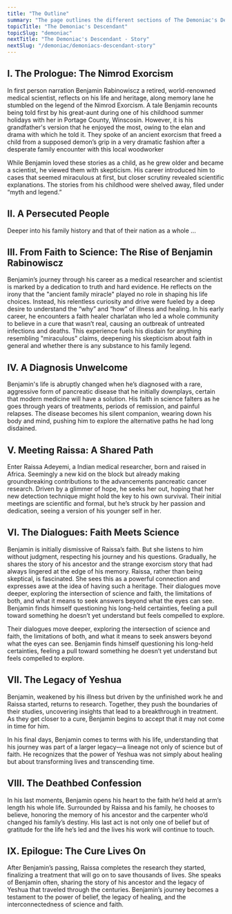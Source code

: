 ```yaml
---
title: "The Outline"
summary: "The page outlines the different sections of The Demoniac's Descendant"
topicTitle: "The Demoniac's Descendant"
topicSlug: "demoniac"
nextTitle: "The Demoniac's Descendant - Story"
nextSlug: "/demoniac/demoniacs-descendant-story"   
---
```


## I. The Prologue: The Nimrod Exorcism

In first person narration Benjamin Rabinowiscz a retired, world-renowned medical scientist, reflects on his life and heritage, along memory lane he stumbled on the legend of the Nimrod Exorcism. A tale Benjamin recounts being told first by his great-aunt during one of his childhood summer holidays with her in Portage County, Winscosin. However, it is his grandfather's version that he enjoyed the most, owing to the elan and drama with which he told it. They spoke of an ancient exorcism that freed a child from a supposed demon’s grip in a very dramatic fashion after a desperate family encounter with this local woodworker

While Benjamin loved these stories as a child, as he grew older and became a scientist, he viewed them with skepticism. His career introduced him to cases that seemed miraculous at first, but closer scrutiny revealed scientific explanations. The stories from his childhood were shelved away, filed under “myth and legend.”

## II. A Persecuted People
Deeper into his family history and that of their nation as a whole ...

## III. From Faith to Science: The Rise of Benjamin Rabinowiscz

Benjamin’s journey through his career as a medical researcher and scientist is marked by a dedication to truth and hard evidence. He reflects on the irony that the "ancient family miracle" played no role in shaping his life choices. Instead, his relentless curiosity and drive were fueled by a deep desire to understand the “why” and “how” of illness and healing.
In his early career, he encounters a faith healer charlatan who led a whole community to believe in a cure that wasn’t real, causing an outbreak of untreated infections and deaths. This experience fuels his disdain for anything resembling "miraculous" claims, deepening his skepticism about faith in general and whether there is any substance to his family legend.

## IV. A Diagnosis Unwelcome

Benjamin's life is abruptly changed when he’s diagnosed with a rare, aggressive form of pancreatic disease that he initially downplays, certain that modern medicine will have a solution. His faith in science falters as he goes through years of treatments, periods of remission, and painful relapses. The disease becomes his silent companion, wearing down his body and mind, pushing him to explore the alternative paths he had long disdained.

## V. Meeting Raissa: A Shared Path

Enter Raissa Adeyemi, a Indian medical researcher, born and raised in Africa. Seemingly a new kid on the block but already making groundbreaking contributions to the advancements pancreatic cancer research. Driven by a glimmer of hope, he seeks her out, hoping that her new detection technique might hold the key to his own survival. Their initial meetings are scientific and formal, but he’s struck by her passion and dedication, seeing a version of his younger self in her.

## VI. The Dialogues: Faith Meets Science

Benjamin is initially dismissive of Raissa’s faith. But she listens to him without judgment, respecting his journey and his questions. Gradually, he shares the story of his ancestor and the strange exorcism story that had always lingered at the edge of his memory. Raissa, rather than being skeptical, is fascinated. She sees this as a powerful connection and expresses awe at the idea of having such a heritage.
Their dialogues move deeper, exploring the intersection of science and faith, the limitations of both, and what it means to seek answers beyond what the eyes can see. Benjamin finds himself questioning his long-held certainties, feeling a pull toward something he doesn’t yet understand but feels compelled to explore.

Their dialogues move deeper, exploring the intersection of science and faith, the limitations of both, and what it means to seek answers beyond what the eyes can see. Benjamin finds himself questioning his long-held certainties, feeling a pull toward something he doesn’t yet understand but feels compelled to explore.


## VII. The Legacy of Yeshua

Benjamin, weakened by his illness but driven by the unfinished work he and Raissa started, returns to research. Together, they push the boundaries of their studies, uncovering insights that lead to a breakthrough in treatment. As they get closer to a cure, Benjamin begins to accept that it may not come in time for him. 

In his final days, Benjamin comes to terms with his life, understanding that his journey was part of a larger legacy—a lineage not only of science but of faith. He recognizes that the power of Yeshua was not simply about healing but about transforming lives and transcending time.


## VIII. The Deathbed Confession

In his last moments, Benjamin opens his heart to the faith he’d held at arm’s length his whole life. Surrounded by Raissa and his family, he chooses to believe, honoring the memory of his ancestor and the carpenter who’d changed his family’s destiny. His last act is not only one of belief but of gratitude for the life he’s led and the lives his work will continue to touch.


## IX. Epilogue: The Cure Lives On

After Benjamin’s passing, Raissa completes the research they started, finalizing a treatment that will go on to save thousands of lives. She speaks of Benjamin often, sharing the story of his ancestor and the legacy of Yeshua that traveled through the centuries. Benjamin’s journey becomes a testament to the power of belief, the legacy of healing, and the interconnectedness of science and faith.

